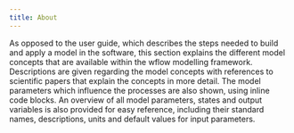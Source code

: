 ```yaml
---
title: About
---
```


As opposed to the user guide, which describes the steps needed to build and apply a model in
the software, this section explains the different model concepts that are available within
the wflow modelling framework. Descriptions are given regarding the model concepts with
references to scientific papers that explain the concepts in more detail. The model
parameters which influence the processes are also shown, using inline code blocks. An
overview of all model parameters, states and output variables is also provided for easy
reference, including their standard names, descriptions, units and default values for input
parameters.